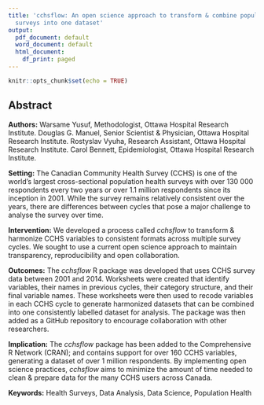 ```yaml
---
title: 'cchsflow: An open science approach to transform & combine population health
  surveys into one dataset'
output:
  pdf_document: default
  word_document: default
  html_document:
    df_print: paged
---
```


```r
knitr::opts_chunk$set(echo = TRUE)
```

## Abstract

**Authors:** Warsame Yusuf, Methodologist, Ottawa Hospital Research Institute. Douglas G. Manuel, Senior Scientist & Physician, Ottawa Hospital Research Institute. Rostyslav Vyuha, Research Assistant, Ottawa Hospital Research Institute. Carol Bennett, Epidemiologist, Ottawa Hospital Research Institute.

**Setting:**  The Canadian Community Health Survey (CCHS) is one of the world's largest cross-sectional population health surveys with over 130 000 respondents every two years or over 1.1 million respondents since its inception in 2001. While the survey remains relatively consistent over the years, there are differences between cycles that pose a major challenge to analyse the survey over time. 

**Intervention:** We developed a process called _cchsflow_ to transform & harmonize CCHS variables to consistent formats across multiple survey cycles. We sought to use a current open science approach to maintain transparency, reproducibility and open collaboration. 

**Outcomes:** The _cchsflow_ R package was developed that uses CCHS survey data between 2001 and 2014. Worksheets were created that identify variables, their names in previous cycles, their category structure, and their final variable names. These worksheets were then used to recode variables in each CCHS cycle to generate  harmonized datasets that can be combined into one consistently labelled dataset for analysis. The package was then added as a GitHub repository to encourage collaboration with other researchers.

**Implication:** The _cchsflow_ package has been added to the Comprehensive R Network (CRAN); and contains support for over 160 CCHS variables, generating a dataset of over 1 million respondents. By implementing open science practices, _cchsflow_ aims to minimize the amount of time needed to clean & prepare data for the many CCHS users across Canada.

**Keywords:** Health Surveys, Data Analysis, Data Science, Population Health